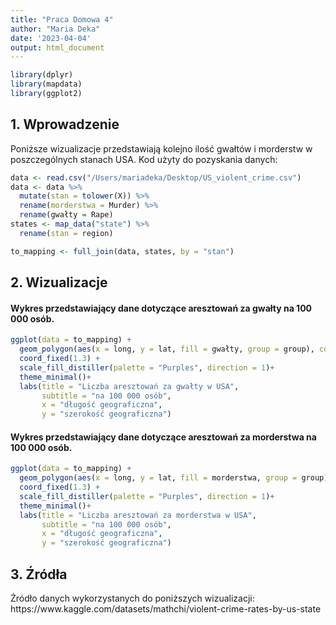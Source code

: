 ```yaml
---
title: "Praca Domowa 4"
author: "Maria Deka"
date: '2023-04-04'
output: html_document
---
```


```r
library(dplyr)
library(mapdata)
library(ggplot2)
```

## 1. Wprowadzenie

Poniższe wizualizacje przedstawiają kolejno ilość gwałtów i  morderstw w poszczególnych stanach USA. Kod użyty do pozyskania danych: 

```r
data <- read.csv("/Users/mariadeka/Desktop/US_violent_crime.csv")
data <- data %>% 
  mutate(stan = tolower(X)) %>% 
  rename(morderstwa = Murder) %>% 
  rename(gwałty = Rape)
states <- map_data("state") %>% 
  rename(stan = region)

to_mapping <- full_join(data, states, by = "stan")
```

## 2. Wizualizacje

#### Wykres przedstawiający dane dotyczące aresztowań za gwałty na 100 000 osób.

```r
ggplot(data = to_mapping) +
  geom_polygon(aes(x = long, y = lat, fill = gwałty, group = group), color = "white") +
  coord_fixed(1.3) +
  scale_fill_distiller(palette = "Purples", direction = 1)+
  theme_minimal()+
  labs(title = "Liczba aresztowań za gwałty w USA",
       subtitle = "na 100 000 osób",
       x = "długość geograficzna",
       y = "szerokość geograficzna")
```


#### Wykres przedstawiający dane dotyczące aresztowań za morderstwa na 100 000 osób.

```r
ggplot(data = to_mapping) +
  geom_polygon(aes(x = long, y = lat, fill = morderstwa, group = group), color = "white") +
  coord_fixed(1.3) +
  scale_fill_distiller(palette = "Purples", direction = 1)+
  theme_minimal()+
  labs(title = "Liczba aresztowań za morderstwa w USA",
       subtitle = "na 100 000 osób",
       x = "długość geograficzna",
       y = "szerokość geograficzna") 
```

## 3. Źródła

Źródło danych wykorzystanych do poniższych wizualizacji: https://www.kaggle.com/datasets/mathchi/violent-crime-rates-by-us-state

